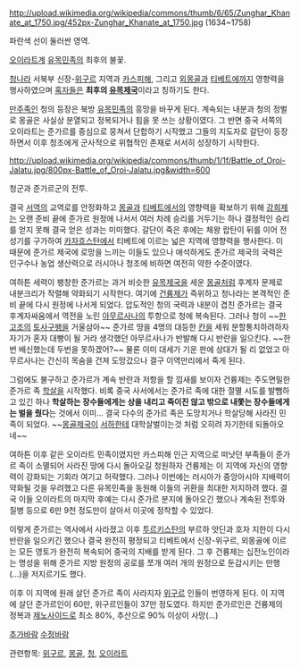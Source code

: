 http://upload.wikimedia.org/wikipedia/commons/thumb/6/65/Zunghar_Khanate_at_1750.jpg/452px-Zunghar_Khanate_at_1750.jpg
(1634~1758)

파란색 선이 둘러싼 영역.

[[오이라트]]계 [[유목민족]]의 최후의 불꽃.

[[청]]나라 서북부 신장-[[위구르]] 지역과 [[카스피해]], 그리고 [[몽골|외몽골]]과 [[티베트]]에까지 영향력을 행사하였으며 [[혹자]]들은 '''최후의 [[유목제국]]'''이라고 칭하기도 한다.

[[만주족]]인 청의 등장은 북방 [[유목]]민족의 흥망을 바꾸게 된다. 계속되는 내분과 청의 정벌로 몽골은 사실상 분열되고 정복되거나 힘을 못 쓰는 상황이였다. 그 반면 중국 서쪽의 오이라트는 준가르를 중심으로 뭉쳐서 단합하기 시작했고 그들의 지도자로 갈단이 등장하면서 이후 청조에게 군사적으로 위협적인 존재로 서서히 성장하기 시작한다.

http://upload.wikimedia.org/wikipedia/commons/thumb/1/1f/Battle_of_Oroi-Jalatu.jpg/800px-Battle_of_Oroi-Jalatu.jpg&width=600

청군과 준가르군의 전투.

결국 [[서역]]의 교역로를 안정화하고 [[몽골]]과 [[티베트]]에서의 영향력을 확보하기 위해 [[강희제]]는 오랜 준비 끝에 준가르 원정에 나서서 여러 차례 승리를 거두기는 하나 결정적인 승리를 얻지 못해 결국 얻은 성과는 미미했다. 갈단이 죽은 후에는 체왕 랍탄이 뒤를 이어 전성기를 구가하여 [[카자흐스탄]]에서 티베트에 이르는 넓은 지역에 영향력을 행사한다. 이 때문에 준가르 제국에 로망을 느끼는 이들도 있으나 애석하게도 준가르 제국의 국력은 인구수나 농업 생산력으로 러시아나 청조에 비하면 여전히 약한 수준이였다.

여하튼 세력이 팽창한 준가르는 과거 비슷한 [[유목제국]]을 세운 [[몽골]]처럼 후계자 문제로 내분크리가 작렬해 약화되기 시작한다. 여기에 [[건륭제]]가 즉위하고 청나라는 본격적인 준비 끝에 다시 원정에 나서게 되었다. 압도적인 청의 국력과 내분이 겹친 준가르는 결국 후계자싸움에서 역전을 노린 [[아무르사나]]의 투항으로 청에 복속된다. 그러나 청이 ~~[[한고조]]의 [[토사구팽]]을 거울삼아~~ 준가르 땅을 4명의 대등한 [[칸]]을 세워 분할통치하려하자 자기가 혼자 대빵이 될 거라 생각했던 아무르사나가 반발해 다시 반란을 일으킨다. ~~한번 배신했는데 두번을 못하겠어?~~ 물론 이미 대세가 기운 판에 상대가 될 리 없었고 아무르사나는 간신히 목숨을 건져 도망갔으나 결구 이역만리에서 죽게 된다.

그럼에도 불구하고 준가르가 계속 반란과 저항을 할 낌새를 보이자 건륭제는 주도면밀한 준가르 족 [[학살]]을 시작했다. 비록 중국 사서에서는 준가르 족에 대한 절멸 시도를 발뺌하고 있긴 하나 '''학살하는 장수들에게는 상을 내리고 죽이진 않고 밖으로 내쫓는 장수들에게는 벌을 줬다'''는 것에서 이미... 결국 다수의 준가르 족은 도망치거나 학살당해 사라진 민족이 되었다. ~~[[몽골제국]]이 [[서하]]한테 대학살벌이는것 처럼 오히려 자기한테 되돌아오네~~

여하튼 이후 같은 오이라트 민족이였지만 카스피해 인근 지역으로 떠낫던 부족들이 준가르 족이 소멸되어 사라진 땅에 다시 돌아오길 청원하자 건륭제는 이 지역에 자신의 영향력이 강화되는 기회라 여기고 허락했다. 그러나 이번에는 러시아가 중앙아시아 지배력이 약화될 것을 우려했고 다른 유목민족을 동원해 이들의 귀환을 최대한 저지하려 했다. 결국 이들 오이라트의 마지막 후예는 다시 준가르 분지에 돌아오긴 했으나 계속된 전투와 질병 등으로 6만 9천 정도만이 살아서 이곳에 정착할 수 있었다.

이렇게 준가르는 역사에서 사라졌고 이후 [[투르키스탄]]의 부르하 앗딘과 호자 지한이 다시 반란을 일으키긴 했으나 결국 완전히 평정되고 티베트에서 신장-위구르, 외몽골에 이르는 모든 영토가 완전히 복속되어 중국의 지배를 받게 된다. 그 후 건륭제는 십전노인이라는 명성을 위해 준가르 지방 원정의 공로를 쪼개 여러 개의 원정으로 둔갑시키는 만행(...)을 저지르기도 했다. 

이후 이 지역에 원래 살던 준가르 족이 사라지자 [[위구르]] 인들이 번영하게 된다. 이 지역에 살던 준가르인이 60만, 위구르인들이 37만 정도였다. 하지만 준가르인은 건륭제의 정복과 [[제노사이드]]로 최소 80%, 추산으로 90% 이상이 사망(...)


[[추가바람]]
[[수정바람]]

관련항목: [[위구르]], [[몽골]], [[청]], [[오이라트]]

